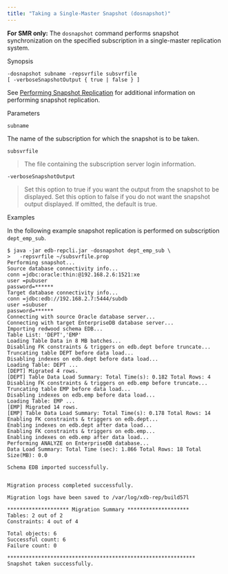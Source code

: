 ```yaml
---
title: "Taking a Single-Master Snapshot (dosnapshot)"
---
```


<div id="taking_smr_snapshot" class="registered_link"></div>


**For SMR only:** The `dosnapshot` command performs snapshot synchronization on the specified subscription in a single-master replication system.

Synopsis

``` text
-dosnapshot subname -repsvrfile subsvrfile
[ -verboseSnapshotOutput { true | false } ]
```

See [Performing Snapshot Replication](../../06_mmr_operation/#perform_snapshot_replication_mmr) for additional information on performing snapshot replication.

Parameters

`subname`

The name of the subscription for which the snapshot is to be taken.

`subsvrfile`

> The file containing the subscription server login information.

`-verboseSnapshotOutput`

> Set this option to true if you want the output from the snapshot to be displayed. Set this option to false if you do not want the snapshot output displayed. If omitted, the default is true.

Examples

In the following example snapshot replication is performed on subscription `dept_emp_sub`.

``` text
$ java -jar edb-repcli.jar -dosnapshot dept_emp_sub \
>   -repsvrfile ~/subsvrfile.prop
Performing snapshot...
Source database connectivity info...
conn =jdbc:oracle:thin:@192.168.2.6:1521:xe
user =pubuser
password=******
Target database connectivity info...
conn =jdbc:edb://192.168.2.7:5444/subdb
user =subuser
password=******
Connecting with source Oracle database server...
Connecting with target EnterpriseDB database server...
Importing redwood schema EDB...
Table List: 'DEPT','EMP'
Loading Table Data in 8 MB batches...
Disabling FK constraints & triggers on edb.dept before truncate...
Truncating table DEPT before data load...
Disabling indexes on edb.dept before data load...
Loading Table: DEPT ...
[DEPT] Migrated 4 rows.
[DEPT] Table Data Load Summary: Total Time(s): 0.182 Total Rows: 4
Disabling FK constraints & triggers on edb.emp before truncate...
Truncating table EMP before data load...
Disabling indexes on edb.emp before data load...
Loading Table: EMP ...
[EMP] Migrated 14 rows.
[EMP] Table Data Load Summary: Total Time(s): 0.178 Total Rows: 14
Enabling FK constraints & triggers on edb.dept...
Enabling indexes on edb.dept after data load...
Enabling FK constraints & triggers on edb.emp...
Enabling indexes on edb.emp after data load...
Performing ANALYZE on EnterpriseDB database...
Data Load Summary: Total Time (sec): 1.866 Total Rows: 18 Total Size(MB): 0.0

Schema EDB imported successfully.


Migration process completed successfully.

Migration logs have been saved to /var/log/xdb-rep/build57l

******************** Migration Summary ********************
Tables: 2 out of 2
Constraints: 4 out of 4

Total objects: 6
Successful count: 6
Failure count: 0

*************************************************************
Snapshot taken successfully.
```
